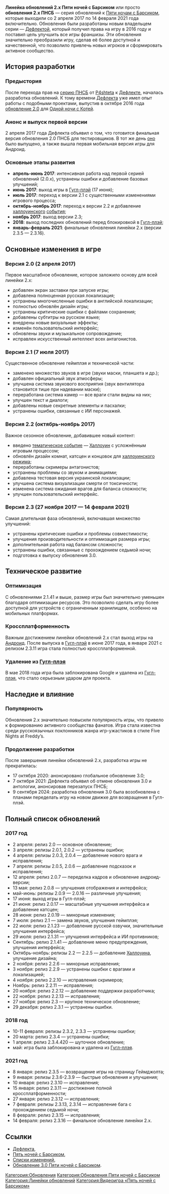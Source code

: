 '''Линейка обновлений 2.x Пяти ночей с Барсиком''' или просто '''обновления 2.x ПНСБ''' — серия обновлений к [[Пять ночей с Барсиком|Пяти ночам с Барсиком]], которые выходили со 2 апреля 2017 по 14 февраля 2021 года включительно. Обновления были разработаны новым владельцем серии — [[Дефлекта|Дефлектой]], который получил права на игру в 2016 году и поставил цель улучшить все игры франшизы. Эти обновления значительно преобразили игру, сделав её более доступной и качественной, что позволило привлечь новых игроков и сформировать активное сообщество.

== История разработки ==

=== Предыстория ===
После перехода прав на [[Серия Пяти ночей с Барсиком|серию ПНСБ]] от [[P4shtet]]a к [[Дефлекта|Дефлекте]], началась разработка обновлений. К тому времени [[Дефлекта]] уже имел опыт работы с подобными проектами, выпустив в октябре 2016 года [[Обновление 2.0 Одной ночи с Котей|обновление 2.0]] для [[Одна ночь с Котей|Одной ночи с Котей]].

=== Анонс и выпуск первой версии ===
2 апреля 2017 года Дефлекта объявил о том, что готовится финальная версия обновления 2.0 ПНСБ для тестировщиков. В тот же день [[Обновление 2.0 Пяти ночей с Барсиком|оно]] было выпущено, а также вышла первая мобильная версия игры для Андроид.

=== Основные этапы развития ===
* '''апрель-июнь 2017''': интенсивная работа над первой серией обновлений (2.0.x), устранены ошибки и добавление базовых улучшений;
* '''июнь 2017''': выход игры в [[Гугл-плэй]] (17 июня);
* '''июль 2017''': переход к версии 2.1 с существенными изменениями игрового процесса;
* '''октябрь-ноябрь 2017''': переход к версии 2.2 и добавление [[Халлоуин|халлоуинского]] [[Праздничные события в Пяти ночах с Барсиком|события]];
* '''ноябрь 2017''': выход версии 2.3;
* '''2018''': выход последних обновлений перед блокировкой в [[Гугл-плэй]];
* '''январь-февраль 2021''': финальные обновления линейки 2.x (версии 2.3.5 — 2.3.16).

== Основные изменения в игре ==

=== Версия 2.0 (2 апреля 2017) ===
Первое масштабное обновление, которое заложило основу для всей линейки 2.x:
* добавлен экран заставки при запуске игры;
* добавлена полноценная русская локализация;
* устранены многочисленные ошибки в английской локализации;
* полностью обновлён дизайн игры;
* устранены критические ошибки с файлами сохранения;
* добавлены субтитры на русском языке;
* внедрены новые визуальные эффекты;
* изменён пользовательский интерфейс;
* обновлены звуки и музыкальное сопровождение;
* исправлен искусственный интеллект всех антагонистов.

=== Версия 2.1 (7 июля 2017) ===
Существенное обновление геймплэя и технической части:
* заменено множество звуков в игре (звуки маски, планшета и др.);
* добавлен официальный звук атмосферы;
* улучшена система звукового восприятия (звук вентилятора становится тише при надевании маски);
* переработана система камер — все враги стали видны на них;
* улучшен текст и диалоги;
* добавлены новые секретные элементы и пасхалки;
* устранены ошибки, связанные с ИИ персонажей.

=== Версия 2.2 (октябрь-ноябрь 2017) ===
Важное сезонное обновление, добавившее новый контент:
* введено [[Праздничные события в Пяти ночах с Барсиком|тематическое событие]] — [[Халлоуин]] с усложнённым игровым процессом;
* обновлён дизайн комнат, катсцен и концовок для [[Халлоуин|халлоуинского]] [[Праздничные события в Пяти ночах с Барсиком|режима]];
* переработаны скримеры антагонистов;
* устранены проблемы со звуком и анимациями;
* добавлена тестовая версия украинской локализации;
* улучшена система визуализации смерти от токсичности;
* изменена система ожидания врагов для баланса сложности;
* улучшен пользовательский интерфейс.

=== Версия 2.3 (27 ноября 2017 — 14 февраля 2021) ===
Самая длительная фаза обновлений, включавшая множество улучшений:
* устранены критические ошибки и проблемы совместимости;
* улучшения производительности и оптимизация размера игры;
* дополнительная работа над балансом сложности;
* устранены ошибки, связанные с прохождением седьмой ночи;
* подготовка к выпуску обновления 3.0.

== Техническое развитие ==

=== Оптимизация ===
С обновлениями 2.1.41 и выше, размер игры был значительно уменьшен благодаря оптимизации ресурсов. Это позволило сделать игру более доступной для устройств с ограниченным хранилищем, особенно на мобильных платформах.

=== Кроссплатформенность ===
Важным достижением линейки обновлений 2.x стал выход игры на [[Андроид]]. После выпуска в [[Гугл-плэй]] в июне 2017 года, в январе 2021 с релизом 2.3.11 игра стала полностью кроссплатформенной.

=== Удаление из [[Гугл-плэй|Гугл-плэя]] ===
В мае 2018 года игра была заблокирована Google и удалена из [[Гугл-плэй|Гугл-плэя]], что стало серьезным ударом для проекта.

== Наследие и влияние ==

=== Популярность ===
Обновления 2.x значительно повысили популярность игры, что привело к формированию активного сообщества фанатов. Игра стала известна среди русскоязычных поклонников жанра игр-ужастиков в стиле Five Nights at Freddy’s.

=== Продолжение разработки ===
После завершения линейки обновлений 2.x, разработка игры не прекратилась:
* 17 октября 2020: анонсировано глобальное обновление 3.0;
* 7 октября 2021: Дефлекта объявил об отмене обновления 3.0 и антологии, анонсировав перезапуск ПНСБ;
* 9 сентября 2024: разработка обновления 3.0 была возобновлена с планами переделать игру на новом движке для возвращения в Гугл-плэй.

== Полный список обновлений ==

=== 2017 год ===
* 2 апреля: релиз 2.0 — основное обновление;
* 3 апреля: релизы 2.0.1, 2.0.2 — устранены ошибки;
* 4 апреля: релизы 2.0.3, 2.0.4 — добавление нового врага и исправления;
* 7 апреля: релизы 2.0.5, 2.0.6 — добавление подсказок и исправления;
* 12 апреля: релиз 2.0.7 — переделка кадров и обновление андроид-версии;
* 13 мая: релиз 2.0.8 — улучшения отображения и интерфейса;
* май-июнь: релизы 2.0.9 — 2.0.16 — различные улучшения;
* 17 июня: выход игры в Гугл-плэй;
* 21 июня: релиз 2.0.17 — масштабные улучшения интерфейса и добавление катсцен;
* 28 июня: релиз 2.0.19 — минорные изменения;
* 7 июля: релиз 2.1 — замена звуков, улучшения геймплэя;
* 22 июля: релиз 2.1.23 — добавление русской озвучки, значительные улучшения интерфейса;
* 29 июля: релиз 2.1.31 — улучшения интерфейса и ИИ противников;
* Сентябрь: релиз 2.1.41 — добавление меню предупреждения, улучшения интерфейса;
* Октябрь-ноябрь: релизы 2.2 — 2.2.5 — добавление [[Халлоуин|Халлоуина]], улучшение дизайна;
* 2 ноября: релиз 2.2.6 — минорные исправления;
* 3 ноября: релиз 2.2.9 — устранены ошибки с врагами и локализацией;
* 4 ноября: релиз 2.2.10 — исправления скримеров;
* Ноябрь: релиз 2.2.11 — исправления;
* 20 ноября: релиз 2.2.12 — добавление поддержки разработчика;
* 22 ноября: релиз 2.2.13 — исправления;
* 27 ноября: релиз 2.3 — крупное техническое обновление;
* 29 декабря: релиз 2.3.1 — устранены ошибки.

=== 2018 год ===
* 10-11 февраля: релизы 2.3.2, 2.3.3 — устранены ошибки;
* 20 марта: релиз 2.3.4 — устранены ошибки;
* 1 апреля: релиз 2.3.4.420 — шуточное обновление;
* май: игра была заблокирована и удалена из [[Гугл-плэй|Гугл-плэя]].

=== 2021 год ===
* 8 января: релиз 2.3.5 — возвращение игры на страницу Геймджолта;
* 9 января: релизы 2.3.6-2.3.9 — быстрые обновления и улучшения;
* 10 января: релиз 2.3.10 — исправления;
* 15 января: релиз 2.3.11 — достижение полной кроссплатформенности;
* 27 января: релиз 2.3.12 — исправления;
* 7 февраля: релизы 2.3.13, 2.3.14 — исправление бага с прохождением седьмой ночи;
* 8 февраля: релиз 2.3.15 — исправления;
* 14 февраля: релиз 2.3.16 — финальное обновление линейки 2.x.

== Ссылки ==
* [[Дефлекта]],
* [[Пять ночей с Барсиком]],
* [[Списки изменений]],
* [[Обновление 3.0 Пяти ночей с Барсиком]].

[[Категория:Обновления]]
[[Категория:Обновления Пяти ночей с Барсиком]]
[[Категория:Линейки обновлений]]
[[Категория:Видеоигра «Пять ночей с Барсиком»]]
